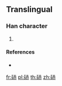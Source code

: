 {{character info/new}}
==Translingual==

===Han character===
{{Han char|rn=112|rad=石|as=07|sn=12|four=|canj=MRGLC}}

# {{defn|Han|sort=石07}}

====References====
* {{Han ref|kx=0831.131|dj=1247.100|hdz=42431.141|uh=7873|ud=30835}}

[[fr:硳]]
[[pl:硳]]
[[th:硳]]
[[zh:硳]]